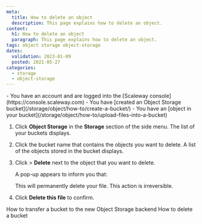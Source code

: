 ```yaml
---
meta:
  title: How to delete an object
  description: This page explains how to delete an object.
content:
  h1: How to delete an object
  paragraph: This page explains how to delete an object.
tags: object storage object-storage
dates:
  validation: 2023-01-09
  posted: 2021-05-27
categories:
  - storage
  - object-storage
---
```


<Macro id="iam-requirements" />
 
<Message type="requirement">
  - You have an account and are logged into the [Scaleway console](https://console.scaleway.com)
  - You have [created an Object Storage bucket](/storage/object/how-to/create-a-bucket/)
  - You have an [object in your bucket](/storage/object/how-to/upload-files-into-a-bucket)
</Message>

1. Click **Object Storage** in the **Storage** section of the side menu. The list of your buckets displays.
2. Click the bucket name that contains the objects you want to delete. A list of the objects stored in the bucket displays.
3. Click <Icon name="more" /> > **Delete** next to the object that you want to delete.

    A pop-up appears to inform you that:

    <Message type="important">
      This will permanently delete your file. This action is irreversible.
    </Message>
4. Click **Delete this file** to confirm.

<Navigation title="See Also">
  <PreviousButton to="/storage/object/how-to/transfer-bucket-to-object-storage-hive/">How to transfer a bucket to the new Object Storage backend</PreviousButton>
  <NextButton to="/storage/object/how-to/delete-a-bucket/">How to delete a bucket</NextButton>
</Navigation>
